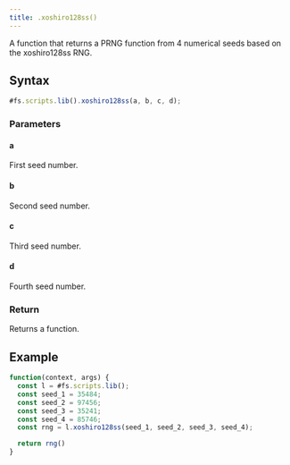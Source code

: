 ```yaml
---
title: .xoshiro128ss()
---
```


A function that returns a PRNG function from 4 numerical seeds based on the xoshiro128ss RNG.

## Syntax

```js
#fs.scripts.lib().xoshiro128ss(a, b, c, d);
```

### Parameters

#### a

First seed number.

#### b

Second seed number.

#### c

Third seed number.

#### d

Fourth seed number.

### Return

Returns a function.

## Example

```js
function(context, args) {
  const l = #fs.scripts.lib();
  const seed_1 = 35484;
  const seed_2 = 97456;
  const seed_3 = 35241;
  const seed_4 = 85746;
  const rng = l.xoshiro128ss(seed_1, seed_2, seed_3, seed_4);

  return rng()
}
```
